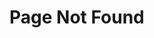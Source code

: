 
<script dangerouslySetInnerHTML={{
    __html: `(function(w, d) {
        var redirects = [
            { from: "/getting-started/javascript-client", to: "/getting-started/javascript" },
            { from: "/getting-started/defold-client", to: "/getting-started/defold" },
            { from: "/getting-started/unity3d-client", to: "/getting-started/unity" },
            { from: "/getting-started/haxe-client", to: "/getting-started/haxe" },
            { from: "/server/exception-handling", to: "/server/room/exception-handling" },
            { from: "/debugging", to: "/server/debugging" },

        ];
        var isRedirect = redirects.find((r) => window.location.pathname.includes(r.from));
        if (isRedirect) {
            window.location.replace(
                window.location.protocol + "//" +
                window.location.hostname +
                (window.location.port ? ':' + window.location.port : '') +
                isRedirect.to
            );
        }
    })(window, document);
`}}></script>

# Page Not Found

<NotFoundPage />